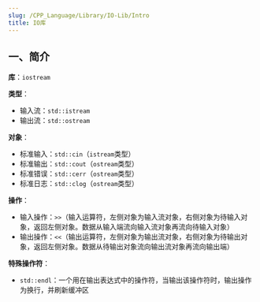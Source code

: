 ```yaml
---
slug: /CPP_Language/Library/IO-Lib/Intro
title: IO库
---
```


## 一、简介

**库**：`iostream`

**类型**：

- 输入流：`std::istream`
- 输出流：`std::ostream`

**对象**：

- 标准输入：`std::cin`（`istream`类型）
- 标准输出：`std::cout`（`ostream`类型）
- 标准错误：`std::cerr`（`ostream`类型）
- 标准日志：`std::clog`（`ostream`类型）

**操作**：

- 输入操作：`>>`（输入运算符，左侧对象为输入流对象，右侧对象为待输入对象，返回左侧对象。数据从输入端流向输入流对象再流向待输入对象）
- 输出操作：`<<`（输出运算符，左侧对象为输出流对象，右侧对象为待输出对象，返回左侧对象。数据从待输出对象流向输出流对象再流向输出端）

**特殊操作符**：

- `std::endl`：一个用在输出表达式中的操作符，当输出该操作符时，输出操作为换行，并刷新缓冲区